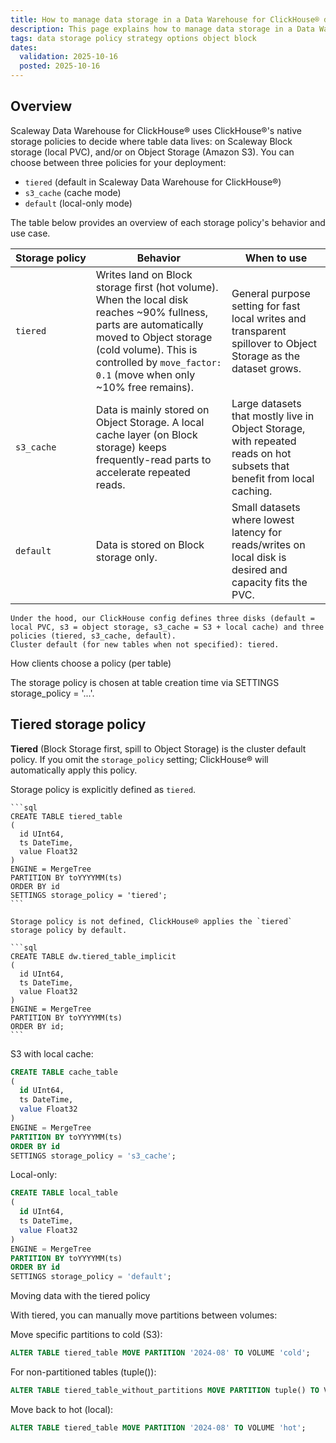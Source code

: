 ```yaml
---
title: How to manage data storage in a Data Warehouse for ClickHouse® deployment
description: This page explains how to manage data storage in a Data Warehouse for ClickHouse® deployment using storage policies
tags: data storage policy strategy options object block
dates:
  validation: 2025-10-16
  posted: 2025-10-16
---
```


## Overview

Scaleway Data Warehouse for ClickHouse® uses ClickHouse®'s native storage policies to decide where table data lives: on Scaleway Block storage (local PVC), and/or on Object Storage (Amazon S3). You can choose between three policies for your deployment:

- `tiered` (default in Scaleway Data Warehouse for ClickHouse®)
- `s3_cache` (cache mode)
- `default` (local-only mode)

The table below provides an overview of each storage policy's behavior and use case.

| Storage&nbsp;policy | Behavior | When to use |
|------|---------|------------|
| `tiered` | Writes land on Block storage first (hot volume). When the local disk reaches ~90% fullness, parts are automatically moved to Object storage (cold volume). This is controlled by `move_factor: 0.1` (move when only ~10% free remains). | General purpose setting for fast local writes and transparent spillover to Object Storage as the dataset grows. |
| `s3_cache` | Data is mainly stored on Object Storage. A local cache layer (on Block storage) keeps frequently-read parts to accelerate repeated reads. | Large datasets that mostly live in Object Storage, with repeated reads on hot subsets that benefit from local caching. |
| `default` | Data is stored on Block storage only. | Small datasets where lowest latency for reads/writes on local disk is desired and capacity fits the PVC. |

    Under the hood, our ClickHouse config defines three disks (default = local PVC, s3 = object storage, s3_cache = S3 + local cache) and three policies (tiered, s3_cache, default).
    Cluster default (for new tables when not specified): tiered.

How clients choose a policy (per table)

The storage policy is chosen at table creation time via SETTINGS storage_policy = '...'.

## Tiered storage policy

**Tiered** (Block Storage first, spill to Object Storage) is the cluster default policy. If you omit the `storage_policy` setting; ClickHouse® will automatically apply this policy.

<Tabs id="tiered-explicit-implicit">
  <TabsTab label="Explicit">
  
  Storage policy is explicitly defined as `tiered`.

    ```sql
    CREATE TABLE tiered_table
    (
      id UInt64,
      ts DateTime,
      value Float32
    )
    ENGINE = MergeTree
    PARTITION BY toYYYYMM(ts)
    ORDER BY id
    SETTINGS storage_policy = 'tiered';
    ```

  </TabsTab>
  <TabsTab label="Implicit">

    Storage policy is not defined, ClickHouse® applies the `tiered` storage policy by default.

    ```sql
    CREATE TABLE dw.tiered_table_implicit
    (
      id UInt64,
      ts DateTime,
      value Float32
    )
    ENGINE = MergeTree
    PARTITION BY toYYYYMM(ts)
    ORDER BY id;
    ```
  </TabsTab>
</Tabs>

S3 with local cache:

```sql
CREATE TABLE cache_table
(
  id UInt64,
  ts DateTime,
  value Float32
)
ENGINE = MergeTree
PARTITION BY toYYYYMM(ts)
ORDER BY id
SETTINGS storage_policy = 's3_cache';
```

Local-only:

```sql
CREATE TABLE local_table
(
  id UInt64,
  ts DateTime,
  value Float32
)
ENGINE = MergeTree
PARTITION BY toYYYYMM(ts)
ORDER BY id
SETTINGS storage_policy = 'default';
```

Moving data with the tiered policy

With tiered, you can manually move partitions between volumes:

Move specific partitions to cold (S3):

```sql
ALTER TABLE tiered_table MOVE PARTITION '2024-08' TO VOLUME 'cold';
```

For non-partitioned tables (tuple()):

```sql
ALTER TABLE tiered_table_without_partitions MOVE PARTITION tuple() TO VOLUME 'cold';
```

Move back to hot (local):

```sql
ALTER TABLE tiered_table MOVE PARTITION '2024-08' TO VOLUME 'hot';
```

